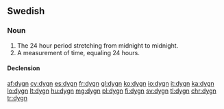 ==Swedish==

===Noun===
{{sv-noun|n}}

# The 24 hour period stretching from midnight to midnight.
# A measurement of time, equaling 24 hours.

====Declension====
{{sv-noun-n-zero}}

[[af:dygn]]
[[cy:dygn]]
[[es:dygn]]
[[fr:dygn]]
[[gl:dygn]]
[[ko:dygn]]
[[io:dygn]]
[[it:dygn]]
[[ka:dygn]]
[[lo:dygn]]
[[lt:dygn]]
[[hu:dygn]]
[[mg:dygn]]
[[pl:dygn]]
[[fi:dygn]]
[[sv:dygn]]
[[tl:dygn]]
[[chr:dygn]]
[[tr:dygn]]